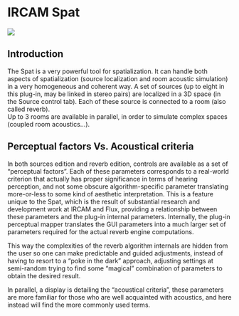 # IRCAM Spat

![](include/spat_01.jpg)

## Introduction

The Spat is a very powerful tool for spatialization. It can handle both aspects of spatialization (source localization 
and room acoustic simulation) in a very homogeneous and coherent way. A set of sources (up to eight in this plug-in, 
may be linked in stereo pairs) are localized in a 3D space (in the Source control tab). Each of these source is 
connected to a room (also called reverb).  
Up to 3 rooms are available in parallel, in order to simulate complex spaces (coupled room acoustics...).

## Perceptual factors Vs. Acoustical criteria

In both sources edition and reverb edition, controls are available as a set of "perceptual factors". Each of these parameters 
corresponds to a real-world criterion that actually has proper significance in terms of hearing perception, and not some obscure
algorithm-specific parameter translating more-or-less to some kind of aesthetic interpretation. This is a feature unique to the
Spat, which is the result of substantial research and development work at IRCAM and Flux, providing a relationship between
these parameters and the plug-in internal parameters. Internally, the plug-in perceptual mapper translates the GUI parameters
into a much larger set of parameters required for the actual reverb engine computations.

This way the complexities of the reverb algorithm internals are hidden from the user so one can make predictable and guided
adjustments, instead of having to resort to a "poke in the dark" approach, adjusting settings at semi-random trying to find some
"magical" combination of parameters to obtain the desired result.

In parallel, a display is detailing the "acoustical criteria", these parameters are more familiar for those who are well acquainted
with acoustics, and here instead will find the more commonly used terms.

